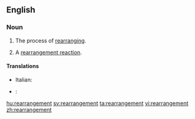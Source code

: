 ==English==

===Noun===
{{en-noun}}

# The process of [[rearranging]].
# {{chemistry}} A [[rearrangement reaction]].

====Translations====
{{trans-top|the process of rearranging}}
{{trans-mid}}
{{trans-bottom}}

{{trans-top|chemistry: rearrangement reaction}}
{{trans-mid}}
* Italian: {{t|it|riarrangiamento|m}}
{{trans-bottom}}

{{checktrans-top}}
* {{ttbc|fr}}: {{t+|fr|réarrangement|m}}
{{trans-bottom}}

[[hu:rearrangement]]
[[sv:rearrangement]]
[[ta:rearrangement]]
[[vi:rearrangement]]
[[zh:rearrangement]]
